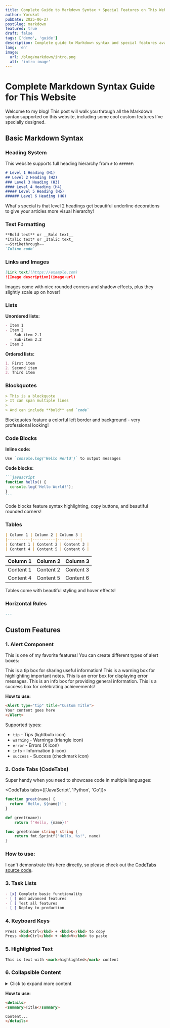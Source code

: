 ```yaml
---
title: Complete Guide to Markdown Syntax + Special Features on This Website
author: Yorukot
pubDate: 2025-06-27
postSlug: markdown
featured: true
draft: false
tags: ['demo', 'guide']
description: Complete guide to Markdown syntax and special features available on this website
lang: 'en'
image:
  url: /blog/markdown/intro.png
  alt: 'intro image'
---
```


# Complete Markdown Syntax Guide for This Website

Welcome to my blog! This post will walk you through all the Markdown syntax supported on this website, including some cool custom features I've specially designed.

## Basic Markdown Syntax

### Heading System

This website supports full heading hierarchy from `#` to `######`:

```markdown
# Level 1 Heading (H1)
## Level 2 Heading (H2) 
### Level 3 Heading (H3)
#### Level 4 Heading (H4)
##### Level 5 Heading (H5)
###### Level 6 Heading (H6)
```

What's special is that level 2 headings get beautiful underline decorations to give your articles more visual hierarchy!

### Text Formatting

```markdown
**Bold text** or __Bold text__
*Italic text* or _Italic text_
~~Strikethrough~~
`Inline code`
```

### Links and Images

```markdown
[Link text](https://example.com)
![Image description](image-url)
```

Images come with nice rounded corners and shadow effects, plus they slightly scale up on hover!

### Lists

**Unordered lists:**
```markdown
- Item 1
- Item 2
  - Sub-item 2.1
  - Sub-item 2.2
- Item 3
```

**Ordered lists:**
```markdown
1. First item
2. Second item
3. Third item
```

### Blockquotes

```markdown
> This is a blockquote
> It can span multiple lines
> 
> And can include **bold** and `code`
```

Blockquotes feature a colorful left border and background - very professional looking!

### Code Blocks

**Inline code:**
```markdown
Use `console.log('Hello World')` to output messages
```

**Code blocks:**
````markdown
```javascript
function hello() {
  console.log('Hello World!');
}
```
````

Code blocks feature syntax highlighting, copy buttons, and beautiful rounded corners!

### Tables

```markdown
| Column 1 | Column 2 | Column 3 |
|----------|----------|----------|
| Content 1 | Content 2 | Content 3 |
| Content 4 | Content 5 | Content 6 |
```
| Column 1 | Column 2 | Column 3 |
|----------|----------|----------|
| Content 1 | Content 2 | Content 3 |
| Content 4 | Content 5 | Content 6 |

Tables come with beautiful styling and hover effects!

### Horizontal Rules

```markdown
---
```

## Custom Features

### 1. Alert Component

This is one of my favorite features! You can create different types of alert boxes:

<Alert type="tip" title="Pro Tip">
This is a tip box for sharing useful information!
</Alert>

<Alert type="warning">
This is a warning box for highlighting important notes.
</Alert>

<Alert type="error">
This is an error box for displaying error messages.
</Alert>

<Alert type="info">
This is an info box for providing general information.
</Alert>

<Alert type="success">
This is a success box for celebrating achievements!
</Alert>

**How to use:**
```markdown
<Alert type="tip" title="Custom Title">
Your content goes here
</Alert>
```

Supported types:
- `tip` - Tips (lightbulb icon)
- `warning` - Warnings (triangle icon)  
- `error` - Errors (X icon)
- `info` - Information (i icon)
- `success` - Success (checkmark icon)

### 2. Code Tabs (CodeTabs)

Super handy when you need to showcase code in multiple languages:

<CodeTabs tabs={['JavaScript', 'Python', 'Go']}>
```javascript
function greet(name) {
  return `Hello, ${name}!`;
}
```

```python
def greet(name):
    return f"Hello, {name}!"
```

```go
func greet(name string) string {
    return fmt.Sprintf("Hello, %s!", name)
}
```
</CodeTabs>

### How to use:
I can't demonstrate this here directly, so please check out the [CodeTabs source code](https://github.com/yorukot/blog/blob/main/src/content/blog/en/markdown.mdx).

### 3. Task Lists

```markdown
- [x] Complete basic functionality
- [ ] Add advanced features
- [ ] Test all features
- [ ] Deploy to production
```

### 4. Keyboard Keys

```markdown
Press <kbd>Ctrl</kbd> + <kbd>C</kbd> to copy
Press <kbd>Ctrl</kbd> + <kbd>V</kbd> to paste
```

### 5. Highlighted Text

```markdown
This is text with <mark>highlighted</mark> content
```

### 6. Collapsible Content

<details>
<summary>Click to expand more content</summary>

This is collapsible content, perfect for additional information or detailed explanations.

- Can include lists
- Can include **bold text**
- Can include `code`

</details>

**How to use:**
```markdown
<details>
<summary>Title</summary>

Content...
</details>
```
